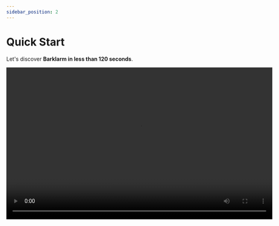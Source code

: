```yaml
---
sidebar_position: 2
---
```


# Quick Start

Let's discover **Barklarm in less than 120 seconds**.

<video controls src='/video/intro.webm' width="700" height="400" />

## Getting Started


### Install

#### Using Package Manager

<Tabs>
  <TabItem value="osx" label="OSX" default>
    ```bash
        # Using brew
        brew install --cask barklarm/barklarm/barklarm
    ```
  </TabItem>
  <TabItem value="windows" label="Windows">
    ```bash
        # Using chocolatey
        choco install barklarm
    ```
  </TabItem>
</Tabs>

#### Manual
Get started by:
- [downloading barklarm](https://github.com/kanekotic/barklarm/releases)
- Execute installer
